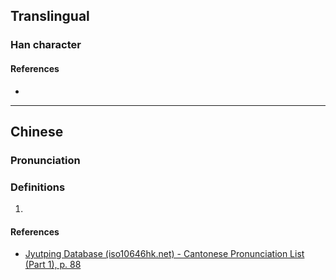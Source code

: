 {{character info/new}}
==Translingual==

===Han character===
{{Han char|rn=32|rad=土|as=10|sn=13|four=|canj=GBHX|ids=⿰土舀}}

====References====
* {{Han ref|kx=0236.341|dkj=05384|dj=0474.290|hdz=10473.090|uh=586A|ud=22634}}

----

==Chinese==
{{zh-forms}}

===Pronunciation===
{{zh-pron
|m=kǎn
|c=ham2
|cat=
}}

===Definitions===
{{zh-hanzi}}

# {{rfdef|zh}}

====References====
* [http://www.iso10646hk.net/jp/document/download.jsp Jyutping Database (iso10646hk.net) - Cantonese Pronunciation List (Part 1), p. 88]